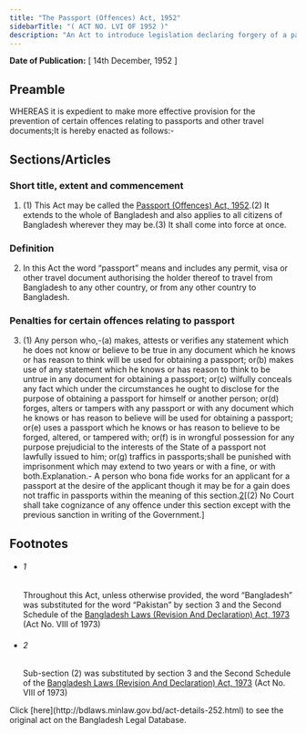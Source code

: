 ```yaml
---
title: "The Passport (Offences) Act, 1952"
sidebarTitle: "( ACT NO. LVI OF 1952 )"
description: "An Act to introduce legislation declaring forgery of a passport or a false statement in an application for a passport to be punishable offences. 1♣"
---
```


**Date of Publication:** [ 14th December, 1952 ]

## Preamble

WHEREAS it is expedient to make more effective provision for the prevention of certain offences relating to passports and other travel documents;It is hereby enacted as follows:-

## Sections/Articles

### Short title, extent and commencement

1. (1) This Act may be called the [Passport (Offences) Act, 1952](/act-252.html "Passport (Offences) Act, 1952").(2) It extends to the whole of Bangladesh and also applies to all citizens of Bangladesh wherever they may be.(3) It shall come into force at once.

### Definition

2. In this Act the word “passport” means and includes any permit, visa or other travel document authorising the holder thereof to travel from Bangladesh to any other country, or from any other country to Bangladesh.

### Penalties for certain offences relating to passport

3. (1) Any person who,-(a) makes, attests or verifies any statement which he does not know or believe to be true in any document which he knows or has reason to think will be used for obtaining a passport; or(b) makes use of any statement which he knows or has reason to think to be untrue in any document for obtaining a passport; or(c) wilfully conceals any fact which under the circumstances he ought to disclose for the purpose of obtaining a passport for himself or another person; or(d) forges, alters or tampers with any passport or with any document which he knows or has reason to believe will be used for obtaining a passport; or(e) uses a passport which he knows or has reason to believe to be forged, altered, or tampered with; or(f) is in wrongful possession for any purpose prejudicial to the interests of the State of a passport not lawfully issued to him; or(g) traffics in passports;shall be punished with imprisonment which may extend to two years or with a fine, or with both.Explanation.- A person who bona fide works for an applicant for a passport at the desire of the applicant though it may be for a gain does not traffic in passports within the meaning of this section.[2](1)[(2) No Court shall take cognizance of any offence under this section except with the previous sanction in writing of the Government.]

## Footnotes

- ###### 1

  Throughout this Act, unless otherwise provided, the word “Bangladesh” was substituted for the word “Pakistan” by section 3 and the Second Schedule of the [Bangladesh Laws (Revision And Declaration) Act, 1973](/act-430.html "Bangladesh Laws (Revision And Declaration) Act, 1973") (Act No. VIII of 1973)

- ###### 2

  Sub-section (2) was substituted by section 3 and the Second Schedule of the [Bangladesh Laws (Revision And Declaration) Act, 1973](/act-430.html "Bangladesh Laws (Revision And Declaration) Act, 1973") (Act No. VIII of 1973)

<Note>
  Click [here](http://bdlaws.minlaw.gov.bd/act-details-252.html) to see the original act on the Bangladesh Legal Database.
</Note>
